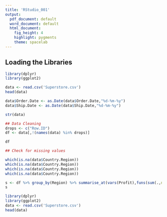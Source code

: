 ```yaml
---
title: 'RStudio_001'
output:
  pdf_document: default
  word_document: default
  html_document:
    fig_height: 4
    highlight: pygments
    theme: spacelab
---
```


## Loading the Libraries
```r
library(dplyr)
library(ggplot2)

```

```r
data <- read.csv('Superstore.csv')
head(data)
```



```r
data$Order.Date <- as.Date(data$Order.Date,"%d-%m-%y")
data$Ship.Date <- as.Date(data$Ship.Date,"%d-%m-%y")

```

```r
str(data)
```

```r
## Data Cleaning
drops <- c("Row.ID")
df <- data[,!(names(data) %in% drops)]
```

```r
df
```

```r
## Check for missing values

which(is.na(data$Country.Region))
which(is.na(data$Country.Region))
which(is.na(data$Country.Region))
which(is.na(data$Country.Region))
```


```r
s <- df %>% group_by(Region) %>% summarise_at(vars(Profit),funs(sum(.,na.rm=TRUE)))
s
```

```r
library(dplyr)
library(ggplot2)
data <- read.csv('Superstore.csv')
head(data)

```